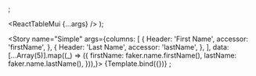 
<Meta title="Table Sections" component={ReactTableMui} />;

  <ReactTableMui {...args} />
);

<Story name="Simple" args={columns: [
    {
      Header: 'First Name',
      accessor: 'firstName',
    },
    {
      Header: 'Last Name',
      accessor: 'lastName',
    },
  ],
  data: [...Array(5)].map((_) => ({
    firstName: faker.name.firstName(),
    lastName: faker.name.lastName(),
  })),}>
  {Template.bind({})}
</Story>;
